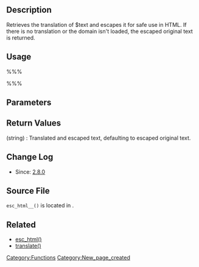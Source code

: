 {{Message|background=#FCECAD|text=This page is named incorrectly due to a limitation of Mediawiki page naming.<br/>The function name is <tt>esc_html__()</tt> not <tt>esc_html_2()</tt>.}}

== Description ==

Retrieves the translation of $text and escapes it for safe use in HTML. If there is no translation or the domain isn't loaded, the escaped original text is returned.

== Usage ==

%%%<?php $translated_text = esc_html__( $text, $domain ) ?>%%%

== Parameters ==

{{Parameter|$text|string|Text to translate.}}
{{Parameter|$domain|string|Domain to retrieve the translated text.|optional|'default'}}

== Return Values ==

; (string) : Translated and escaped text, defaulting to escaped original text.

== Change Log ==

* Since: [[Version 2.8|2.8.0]]

== Source File ==

<tt>esc_html__()</tt> is located in {{Trac|wp-includes/l10n.php}}.

== Related ==

* [[Function Reference/esc_html|esc_html()]]
* [[Function Reference/translate|translate()]]

{{L10n}}

{{Tag Footer}}

[[Category:Functions]]
[[Category:New_page_created]]